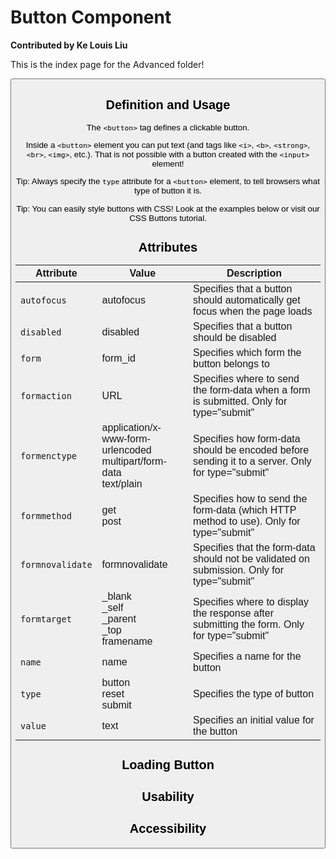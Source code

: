 
# Button Component

**Contributed by Ke Louis Liu**

This is the index page for the Advanced folder!

<Button />

## Definition and Usage

The `<button>` tag defines a clickable button.

Inside a `<button>` element you can put text (and tags like `<i>`, `<b>`, `<strong>`, `<br>`, `<img>`, etc.). That is not possible with a button created with the `<input>` element!

Tip: Always specify the `type` attribute for a `<button>` element, to tell browsers what type of button it is.

Tip: You can easily style buttons with CSS! Look at the examples below or visit our CSS Buttons tutorial.

## Attributes

| Attribute        | Value                                                                      | Description                                                                                     |
| ---------------- | -------------------------------------------------------------------------- | ----------------------------------------------------------------------------------------------- |
| `autofocus`      | autofocus                                                                  | Specifies that a button should automatically get focus when the page loads                      |
| `disabled`       | disabled                                                                   | Specifies that a button should be disabled                                                      |
| `form`           | form_id                                                                    | Specifies which form the button belongs to                                                      |
| `formaction`     | URL                                                                        | Specifies where to send the form-data when a form is submitted. Only for type="submit"          |
| `formenctype`    | application/x-www-form-urlencoded <br/>multipart/form-data <br/>text/plain | Specifies how form-data should be encoded before sending it to a server. Only for type="submit" |
| `formmethod`     | get <br/>post                                                              | Specifies how to send the form-data (which HTTP method to use). Only for type="submit"          |
| `formnovalidate` | formnovalidate                                                             | Specifies that the form-data should not be validated on submission. Only for type="submit"      |
| `formtarget`     | \_blank <br/>\_self <br/>\_parent <br/>\_top <br/>framename                | Specifies where to display the response after submitting the form. Only for type="submit"       |
| `name`           | name                                                                       | Specifies a name for the button                                                                 |
| `type`           | button <br/>reset <br/>submit                                              | Specifies the type of button                                                                    |
| `value`          | text                                                                       | Specifies an initial value for the button                                                       |

## Loading Button

<LoadingButton />

## Usability

## Accessibility
